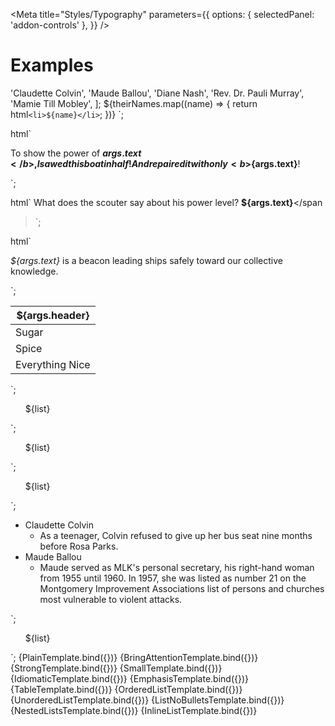 
<Meta
  title="Styles/Typography"
  parameters={{
    options: { selectedPanel: 'addon-controls' },
  }}
/>

# Examples

  'Claudette Colvin',
  'Maude Ballou',
  'Diane Nash',
  'Rev. Dr. Pauli Murray',
  'Mamie Till Mobley',
];
  ${theirNames.map((name) => {
    return html` <li>${name}</li> `;
  })}
`;


  html` <p>
    To show the power of <b>${args.text}</b>, I sawed this boat in half! And repaired it with only
    <b>${args.text}</b>!
  </p>`;

  html` <span
    >What does the scouter say about his power level? <strong>${args.text}</strong></span
  >`;


  html`<p>
    <i>${args.text}</i> is a beacon leading ships safely toward our collective knowledge.
  </p>`;


  <table class="typography-table-example" style="border-collapse: collapse;">
    <thead>
      <tr>
        <th>${args.header}</th>
      </tr>
    </thead>
    <tbody>
      <tr>
        <td class="typography-table-example">Sugar</td>
      </tr>
      <tr>
        <td class="typography-table-example">Spice</td>
      </tr>
      <tr>
        <td class="typography-table-example">Everything Nice</td>
      </tr>
    </tbody>
  </table>
`;

  <ol>
    ${list}
  </ol>
`;

  <ul>
    ${list}
  </ul>
`;

  <ul class="list-example__no-bullets">
    ${list}
  </ul>
`;

  <ul class="list-example__nested">
    <li>
      Claudette Colvin
      <ul>
        <li>
          As a teenager, Colvin refused to give up her bus seat nine months before Rosa Parks.
        </li>
      </ul>
    </li>
    <li>
      Maude Ballou
      <ul>
        <li>
          Maude served as MLK's personal secretary, his right-hand woman from 1955 until 1960. In
          1957, she was listed as number 21 on the Montgomery Improvement Associations list of
          persons and churches most vulnerable to violent attacks.
        </li>
      </ul>
    </li>
  </ul>
`;

  <ul class="list-example__inline">
    ${list}
  </ul>
`;

<Canvas withToolbar>
  <Story
    name="Plain Text"
    args={{
      text: 'I am plain text',
    }}
  >
    {PlainTemplate.bind({})}
  </Story>
</Canvas>

<Canvas withToolbar>
  <Story
    name="Bring to Attention Text"
    args={{
      text: 'Flex Tape',
    }}
  >
    {BringAttentionTemplate.bind({})}
  </Story>
</Canvas>

<Canvas withToolbar>
  <Story
    name="Strong Text"
    args={{
      text: "It's over 9000!",
    }}
  >
    {StrongTemplate.bind({})}
  </Story>
</Canvas>

<Canvas withToolbar>
  <Story
    name="Small Text"
    args={{
      text: 'Honey, I shrunk the text!',
    }}
  >
    {SmallTemplate.bind({})}
  </Story>
</Canvas>

<Canvas withToolbar>
  <Story
    name="Idiomatic Text"
    args={{
      text: 'Pharos',
    }}
  >
    {IdiomaticTemplate.bind({})}
  </Story>
</Canvas>

<Canvas withToolbar>
  <Story
    name="Stress Emphasis Text"
    args={{
      text: "can't handle",
    }}
  >
    {EmphasisTemplate.bind({})}
  </Story>
</Canvas>

<Canvas withToolbar>
  <Story
    name="Tables"
    args={{
      header: 'Ingredients',
    }}
  >
    {TableTemplate.bind({})}
  </Story>
</Canvas>

<Canvas withToolbar>
  <Story name="Ordered List">{OrderedListTemplate.bind({})}</Story>
</Canvas>

<Canvas withToolbar>
  <Story name="Unordered List">{UnorderedListTemplate.bind({})}</Story>
</Canvas>

<Canvas withToolbar>
  <Story name="List without Bullets">{ListNoBulletsTemplate.bind({})}</Story>
</Canvas>

<Canvas withToolbar>
  <Story name="Nested Lists">{NestedListsTemplate.bind({})}</Story>
</Canvas>

<Canvas withToolbar>
  <Story name="Inline List">{InlineListTemplate.bind({})}</Story>
</Canvas>
